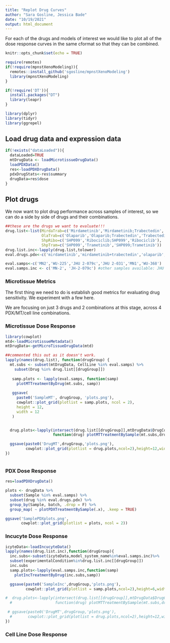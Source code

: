 ```yaml
---
title: "Replot Drug Curves"
author: "Sara Gosline, Jessica Bade"
date: "10/19/2021"
output: html_document
---
```


For each of the drugs and models of interest we would like to plot all of the dose response curves in the same cformat so that they can be combined.

```r
knitr::opts_chunk$set(echo = TRUE)

require(remotes)
if(!require(mpnstXenoModeling)){
  remotes::install_github('sgosline/mpnstXenoModeling')
  library(mpnstXenoModeling)
}

if(!require('DT')){
  install.packages("DT")
  library(leapr)
}

library(dplyr)
library(tidyr)
library(ggrepel)
```

## Load drug data and expression data

```r

if(!exists("dataLoaded")){
  dataLoaded=TRUE
  mtDrugData <- loadMicrotissueDrugData()
  loadPDXData()
  res<-loadPDXDrugData()
  pdxDrugStats<-res$summary
  drugData=res$dose
}
```

## Plot drugs

We now want to plot drug performance across samples of interest, so we can do a side by side of drugs and their combinations.

```r

##these are the drugs we want to evaluate!!!
drug.list<-list(MirdaTrab=c('Mirdametinib','Mirdametinib;Trabectedin','Trabectedin'),
                OlaTrab=c('Olaparib','Olaparib;Trabectedin','Trabectedin'),
                ShpRibo=c('SHP099','Ribociclib;SHP099','Ribociclib'),
                ShpTram=c('SHP099','Trametinib','SHP099;Trametinib'))
drug.list.inc<-lapply(drug.list,tolower)
eval.drugs.pdx<-c('mirdametinib','mirdametinib+trabectedin','olaparib','trabectedin','ribociclib','trametinib','trametinib+ribociclib')

eval.samps<-c('MN2','WU-225','JHU 2-079c','JHU 2-031','MN1','WU-368')
eval.samps.inc <- c('MN-2', 'JH-2-079c') #other samples available: JHU 2-002, JHU 2-103
```

### Microtissue Metrics

The first thing we need to do is establish good metrics for evaluating drug sensitivity. We experiment with a few here.

We are focusing on just 3 drugs and 2 combinations at this stage, across 4 PDX/MT/cell line combinations.

### Microtissue Dose Response

```r
library(cowplot)
mtd<-loadMicrotissueMetadata()
mtDrugData<-getMicroTissueDrugData(mtd)

##commented this out as it doesn't work. 
lapply(names(drug.list), function(drugGroup) {
  mt.subs <- subset(mtDrugData, CellLine %in% eval.samps) %>%
    subset(Drug %in% drug.list[[drugGroup]])
   
   samp.plots <- lapply(eval.samps, function(samp)
     plotMTTreatmentByDrug(mt.subs, samp))
   
   ggsave(
     paste0('SampleMT', drugGroup, 'plots.png'),
     cowplot::plot_grid(plotlist = samp.plots, ncol = 2),
     height = 12,
     width = 12
   )


  drug.plots<-lapply(intersect(drug.list[[drugGroup]],mtDrugData$DrugCol),
                     function(drug) plotMTTreatmentBySample(mt.subs,drug))

  ggsave(paste0('DrugMT',drugGroup,'plots.png'),
         cowplot::plot_grid(plotlist = drug.plots,ncol=2),height=12,width=12)
})



```

### PDX Dose Response

```r

res=loadPDXDrugData()

plots <- drugData %>%
  subset(Sample %in% eval.samps) %>%
  subset(drug %in% eval.drugs.pdx) %>%
  group_by(Sample, batch, .drop = F) %>%
  group_map( ~ plotPDXTreatmentBySample(.x), .keep = TRUE)

ggsave('SamplePDXplots.png',
       cowplot::plot_grid(plotlist = plots, ncol = 2))

```

### Incucyte Dose Response


```r

icyteData<-loadIncucyteData()
lapply(names(drug.list.inc),function(drugGroup){
  inc.subs<-subset(icyteData,model_system_name%in%eval.samps.inc)%>%
  subset(experimentalCondition%in%drug.list.inc[[drugGroup]])
  inc.subs
  samp.plots<-lapply(eval.samps.inc,function(samp) 
    plotIncTreatmentByDrug(inc.subs,samp))

  ggsave(paste0('SampleInc',drugGroup,'plots.png'),
         cowplot::plot_grid(plotlist = samp.plots,ncol=2),height=6,width=12)

#  drug.plots<-lapply(intersect(drug.list[[drugGroup]],mtDrugData$DrugCol),
  #                   function(drug) plotMTTreatmentBySample(mt.subs,drug))

 # ggsave(paste0('DrugMT',drugGroup,'plots.png'),
  #       cowplot::plot_grid(plotlist = drug.plots,ncol=2),height=12,width=12)
})


```

### Cell Line Dose Response
